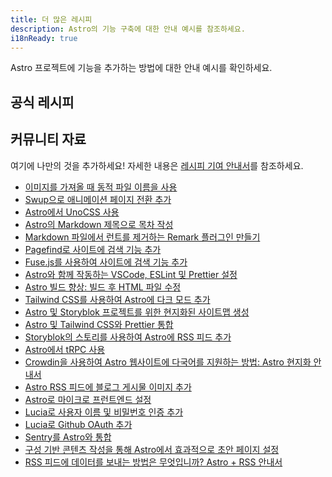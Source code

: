 ```yaml
---
title: 더 많은 레시피
description: Astro의 기능 구축에 대한 안내 예시를 참조하세요.
i18nReady: true
---
```



Astro 프로젝트에 기능을 추가하는 방법에 대한 안내 예시를 확인하세요.

## 공식 레시피

<RecipesNav />

## 커뮤니티 자료

여기에 나만의 것을 추가하세요! 자세한 내용은 [레시피 기여 안내서](https://contribute.docs.astro.build/guides/recipe-writing/)를 참조하세요.

- [이미지를 가져올 때 동적 파일 이름을 사용](https://vaihe.com/blog/astro/astro-dynamic-image-prop/)
- [Swup으로 애니메이션 페이지 전환 추가](https://navillus.dev/blog/astro-plus-swup)
- [Astro에서 UnoCSS 사용](https://www.elian.codes/blog/23-02-11-implementing-unocss-in-astro/)
- [Astro의 Markdown 제목으로 목차 작성](https://kld.dev/building-table-of-contents/)
- [Markdown 파일에서 런트를 제거하는 Remark 플러그인 만들기](https://eatmon.co/blog/remove-runts-markdown/)
- [Pagefind로 사이트에 검색 기능 추가](https://blog.otterlord.dev/posts/astro-search/)
- [Fuse.js를 사용하여 사이트에 검색 기능 추가](https://www.youtube.com/watch?v=XnV_2MWqAhQ)
- [Astro와 함께 작동하는 VSCode, ESLint 및 Prettier 설정](https://patheticgeek.dev/blog/astro-prettier-eslint-vscode)
- [Astro 빌드 향상: 빌드 후 HTML 파일 수정](https://straffesites.com/en/blog/optimize-astro-html-post-build)
- [Tailwind CSS를 사용하여 Astro에 다크 모드 추가](https://www.kevinzunigacuellar.com/blog/dark-mode-in-astro/)
- [Astro 및 Storyblok 프로젝트를 위한 현지화된 사이트맵 생성](https://straffesites.com/en/blog/localized-sitemap-astro-storyblok)
- [Astro 및 Tailwind CSS와 Prettier 통합](https://straffesites.com/en/blog/integrate-prettier-astro-tailwindcss)
- [Storyblok의 스토리를 사용하여 Astro에 RSS 피드 추가](https://straffesites.com/en/blog/rss-feed-astro-storyblok)
- [Astro에서 tRPC 사용](https://www.thomasledoux.be/blog/using-trpc-astro-islands-react)
- [Crowdin을 사용하여 Astro 웹사이트에 다국어를 지원하는 방법: Astro 현지화 안내서](https://crowdin.com/blog/2023/06/21/astro-localization-and-i18n)
- [Astro RSS 피드에 블로그 게시물 이미지 추가](https://webreaper.dev/posts/astro-rss-feed-blog-post-images/)
- [Astro로 마이크로 프런트엔드 설정](https://medium.com/@sergio.a.soria/setting-up-micro-frontends-with-astro-and-ecma-script-modules-137340d2c520)
- [Lucia로 사용자 이름 및 비밀번호 인증 추가](https://lucia-auth.com/guidebook/sign-in-with-username-and-password/astro)
- [Lucia로 Github OAuth 추가](https://lucia-auth.com/guidebook/github-oauth/astro)
- [Sentry를 Astro와 통합](https://akashrajpurohit.com/blog/seamless-error-tracking-integrating-sentry-with-astro/)
- [구성 기반 콘텐츠 작성을 통해 Astro에서 효과적으로 초안 페이지 설정](https://akashrajpurohit.com/blog/set-up-draft-pages-effectively-in-astro-with-configdriven-content-authoring/)
- [RSS 피드에 데이터를 보내는 방법은 무엇입니까? Astro + RSS 안내서](https://aritraroy.live/tutorial/blogs/2023/how-to-send-any-data-to-rss-feed/)
